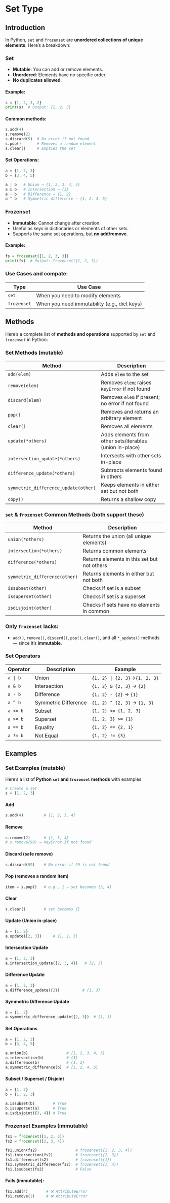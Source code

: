 # Set Type

## Introduction
In Python, `set` and `frozenset` are **unordered collections of unique elements**. Here's a breakdown:

### Set

* **Mutable**: You can add or remove elements.
* **Unordered**: Elements have no specific order.
* **No duplicates allowed**.

#### Example:

```python
s = {1, 2, 3, 2}
print(s)  # Output: {1, 2, 3}
```

#### Common methods:

```python
s.add(4)
s.remove(2)
s.discard(5)  # No error if not found
s.pop()       # Removes a random element
s.clear()     # Empties the set
```

#### Set Operations:

```python
a = {1, 2, 3}
b = {3, 4, 5}

a | b   # Union → {1, 2, 3, 4, 5}
a & b   # Intersection → {3}
a - b   # Difference → {1, 2}
a ^ b   # Symmetric difference → {1, 2, 4, 5}
```

### Frozenset

* **Immutable**: Cannot change after creation.
* Useful as keys in dictionaries or elements of other sets.
* Supports the same set operations, but **no add/remove**.

#### Example:

```python
fs = frozenset([1, 2, 3, 3])
print(fs)  # Output: frozenset({1, 2, 3})
```


### Use Cases and compate:

| Type        | Use Case                                     |
| ----------- | -------------------------------------------- |
| `set`       | When you need to modify elements             |
| `frozenset` | When you need immutability (e.g., dict keys) |


## Methods 

Here’s a complete list of **methods and operations** supported by `set` and `frozenset` in Python:


### Set Methods (mutable)

| Method                               | Description                                              |
| ------------------------------------ | -------------------------------------------------------- |
| `add(elem)`                          | Adds `elem` to the set                                   |
| `remove(elem)`                       | Removes `elem`; raises `KeyError` if not found           |
| `discard(elem)`                      | Removes `elem` if present; no error if not found         |
| `pop()`                              | Removes and returns an arbitrary element                 |
| `clear()`                            | Removes all elements                                     |
| `update(*others)`                    | Adds elements from other sets/iterables (union in-place) |
| `intersection_update(*others)`       | Intersects with other sets in-place                      |
| `difference_update(*others)`         | Subtracts elements found in others                       |
| `symmetric_difference_update(other)` | Keeps elements in either set but not both                |
| `copy()`                             | Returns a shallow copy                                   |


###  `set` & `frozenset` Common Methods (both support these)

| Method                        | Description                                 |
| ----------------------------- | ------------------------------------------- |
| `union(*others)`              | Returns the union (all unique elements)     |
| `intersection(*others)`       | Returns common elements                     |
| `difference(*others)`         | Returns elements in this set but not others |
| `symmetric_difference(other)` | Returns elements in either but not both     |
| `issubset(other)`             | Checks if set is a subset                   |
| `issuperset(other)`           | Checks if set is a superset                 |
| `isdisjoint(other)`           | Checks if sets have no elements in common   |


### Only `frozenset` lacks:

* `add()`, `remove()`, `discard()`, `pop()`, `clear()`, and all `*_update()` methods — since it's **immutable**.


### Set Operators

| Operator | Description          | Example                      |
| -------- | -------------------- | ---------------------------- | 
| `a | b`  | Union                | `{1, 2} | {2, 3}`→`{1, 2, 3}`|
| `a & b`  | Intersection         | `{1, 2} & {2, 3}` → `{2}`    |
| `a - b`  | Difference           | `{1, 2} - {2}` → `{1}`       |
| `a ^ b`  | Symmetric Difference | `{1, 2} ^ {2, 3}` → `{1, 3}` |
| `a <= b` | Subset               | `{1, 2} <= {1, 2, 3}`        |
| `a >= b` | Superset             | `{1, 2, 3} >= {1}`           |
| `a == b` | Equality             | `{1, 2} == {2, 1}`           |
| `a != b` | Not Equal            | `{1, 2} != {3}`              |


## Examples

### Set Examples (mutable)
Here’s a list of **Python `set` and `frozenset` methods** with examples:

```python
# Create a set
s = {1, 2, 3}
```

#### Add

```python
s.add(4)         # {1, 2, 3, 4}
```

#### Remove

```python
s.remove(2)      # {1, 3, 4}
# s.remove(99) → KeyError if not found
```

#### Discard (safe remove)

```python
s.discard(99)    # No error if 99 is not found
```

#### Pop (removes a random item)

```python
item = s.pop()   # e.g., 1 → set becomes {3, 4}
```

#### Clear

```python
s.clear()        # set becomes {}
```

#### Update (Union in-place)

```python
a = {1, 2}
a.update([2, 3])     # {1, 2, 3}
```

#### Intersection Update

```python
a = {1, 2, 3}
a.intersection_update({2, 3, 4})   # {2, 3}
```

#### Difference Update

```python
a = {1, 2, 3}
a.difference_update({2})          # {1, 3}
```

#### Symmetric Difference Update

```python
a = {1, 2}
a.symmetric_difference_update({2, 3})  # {1, 3}
```


#### Set Operations

```python
a = {1, 2, 3}
b = {3, 4, 5}

a.union(b)                 # {1, 2, 3, 4, 5}
a.intersection(b)          # {3}
a.difference(b)            # {1, 2}
a.symmetric_difference(b)  # {1, 2, 4, 5}
```

#### Subset / Superset / Disjoint

```python
a = {1, 2}
b = {1, 2, 3}

a.issubset(b)        # True
b.issuperset(a)      # True
a.isdisjoint({3, 4}) # True
```

### Frozenset Examples (immutable)

```python
fs1 = frozenset([1, 2, 3])
fs2 = frozenset([2, 3, 4])

fs1.union(fs2)                 # frozenset({1, 2, 3, 4})
fs1.intersection(fs2)          # frozenset({2, 3})
fs1.difference(fs2)            # frozenset({1})
fs1.symmetric_difference(fs2)  # frozenset({1, 4})
fs1.issubset(fs2)              # False
```
#### Fails (immutable):

```python
fs1.add(4)        # ❌ AttributeError
fs1.remove(2)     # ❌ AttributeError
```
